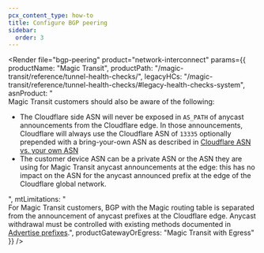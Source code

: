 ```yaml
---
pcx_content_type: how-to
title: Configure BGP peering
sidebar:
  order: 3
---
```



<Render
	file="bgp-peering"
	product="network-interconnect"
	params={{
		productName: "Magic Transit",
		productPath: "/magic-transit/reference/tunnel-health-checks/",
		legacyHCs: "/magic-transit/reference/tunnel-health-checks/#legacy-health-checks-system",
		asnProduct: "<br /> Magic Transit customers should also be aware of the following: <br /> <ul><li>The Cloudflare side ASN will never be exposed in <code>AS_PATH</code> of anycast announcements from the Cloudflare edge. In those announcements, Cloudflare will always use the Cloudflare ASN of <code>13335</code> optionally prepended with a bring-your-own ASN as described in [Cloudflare ASN vs. your own ASN](/magic-transit/how-to/advertise-prefixes/#cloudflare-asn-vs-your-own-asn)</li><li>The customer device ASN can be a private ASN or the ASN they are using for Magic Transit anycast announcements at the edge: this has no impact on the ASN for the anycast announced prefix at the edge of the Cloudflare global network.</li></ul>",
		mtLimitations: "<br /> For Magic Transit customers, BGP with the Magic routing table is separated from the announcement of anycast prefixes at the Cloudflare edge. Anycast withdrawal must be controlled with existing methods documented in [Advertise prefixes](/magic-transit/how-to/advertise-prefixes/).",
		productGatewayOrEgress: "Magic Transit with Egress"
	}}
/>
